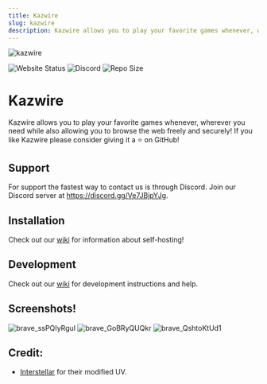 ```yaml
---
title: Kazwire
slug: kazwire
description: Kazwire allows you to play your favorite games whenever, wherever you need while also allowing you to browse the web freely and securely!
---
```



![kazwire](https://socialify.git.ci/whos-evan/kazwire/image?description=1&forks=1&issues=1&language=1&logo=https%3A%2F%2Fkazwire.com%2Flogo.png&name=1&owner=1&pattern=Solid&pulls=1&stargazers=1&theme=Dark)

![Website Status](https://img.shields.io/website?down_color=red&down_message=offline&style=for-the-badge&up_color=green&up_message=online&url=https%3A%2F%2Fkazwire.com)  ![Discord](https://img.shields.io/discord/785577600219086881?style=for-the-badge) ![Repo Size](https://img.shields.io/github/repo-size/whos-evan/kazwire?style=for-the-badge)

# Kazwire
Kazwire allows you to play your favorite games whenever, wherever you need while also allowing you to browse the web freely and securely! If you like Kazwire please consider giving it a ⭐ on GitHub!

## Support
For support the fastest way to contact us is through Discord. Join our Discord server at https://discord.gg/Ve7JBjpYJg.

## Installation
Check out our [wiki](https://github.com/whos-evan/kazwire/wiki) for information about self-hosting!

## Development
Check out our [wiki](https://github.com/whos-evan/kazwire/wiki) for development instructions and help.

## Screenshots!
![brave_ssPQIyRguI](https://user-images.githubusercontent.com/72959444/212424732-bd5f40bf-0f2e-4bb7-ab52-2f5834f49a0a.png)
![brave_GoBRyQUQkr](https://user-images.githubusercontent.com/72959444/212424742-c86a73e0-be9c-4d70-b9ae-47f68adeb736.png)
![brave_QshtoKtUd1](https://user-images.githubusercontent.com/72959444/212424747-7056dc96-0e39-49a8-ae2d-29d74fdcf8db.png)

## Credit:
- [Interstellar](https://github.com/InterstellarNetwork/Interstellar) for their modified UV.
